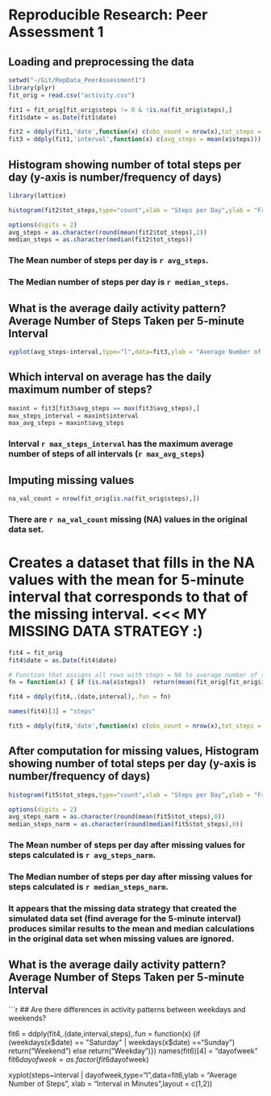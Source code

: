 
# Reproducible Research: Peer Assessment 1


## Loading and preprocessing the data

```r
setwd("~/Git/RepData_PeerAssessment1")
library(plyr)
fit_orig = read.csv("activity.csv")

fit1 = fit_orig[fit_orig$steps != 0 & !is.na(fit_orig$steps),]
fit1$date = as.Date(fit1$date)

fit2 = ddply(fit1,'date',function(x) c(obs_count = nrow(x),tot_steps = sum(x$steps),avg_steps = mean(x$steps), median_steps = median(x$steps)))
fit3 = ddply(fit1,'interval',function(x) c(avg_steps = mean(x$steps)))

```

## Histogram showing number of total steps per day (y-axis is number/frequency of days) 

```r
library(lattice)

histogram(fit2$tot_steps,type="count",xlab = "Steps per Day",ylab = "Frequency (Days)")

options(digits = 2)
avg_steps = as.character(round(mean(fit2$tot_steps),2))
median_steps = as.character(median(fit2$tot_steps))
```

### The Mean number of steps per day is `r avg_steps`.
### The Median number of steps per day is `r median_steps`.

## What is the average daily activity pattern?  Average Number of Steps Taken per 5-minute Interval

```r

xyplot(avg_steps~interval,type="l",data=fit3,ylab = "Average Number of Steps", xlab = "Interval in Minutes")
```

## Which interval on average has the daily maximum number of steps?
```r
maxint = fit3[fit3$avg_steps == max(fit3$avg_steps),]
max_steps_interval = maxint$interval
max_avg_steps = maxint$avg_steps
```

### Interval `r max_steps_interval` has the maximum average number of steps of all intervals (`r max_avg_steps`)

## Imputing missing values

```r
na_val_count = nrow(fit_orig[is.na(fit_orig$steps),])
```
### There are `r na_val_count` missing (NA) values in the original data set.

# Creates a dataset that fills in the NA values **with the mean for 5-minute interval that corresponds to that of the missing interval.   <<< MY MISSING DATA STRATEGY :) **
```r
fit4 = fit_orig
fit4$date = as.Date(fit4$date)

# Function that assigns all rows with steps = NA to average number of steps for that interval (ignore NA's)
fn = function(x) { if (is.na(x$steps))  return(mean(fit_orig[fit_orig$interval == x$interval,]$steps,na.rm = TRUE)) else return(x$steps) }

fit4 = ddply(fit4,.(date,interval),.fun = fn)

names(fit4)[3] = "steps"

fit5 = ddply(fit4,'date',function(x) c(obs_count = nrow(x),tot_steps = sum(x$steps),avg_steps = mean(x$steps), median_steps = median(x$steps)))
```

## After computation for missing values, Histogram showing number of total steps per day (y-axis is number/frequency of days) 

```r

histogram(fit5$tot_steps,type="count",xlab = "Steps per Day",ylab = "Frequency (Days)")

options(digits = 2)
avg_steps_narm = as.character(round(mean(fit5$tot_steps),0))
median_steps_narm = as.character(round(median(fit5$tot_steps),0))
```

### The Mean number of steps per day after missing values for steps calculated is `r avg_steps_narm`.
### The Median number of steps per day after missing values for steps calculated is `r median_steps_narm`.

### It appears that the missing data strategy that created the simulated data set (find average for the 5-minute interval) produces similar results to the mean and median calculations in the original data set when missing values are ignored.

## What is the average daily activity pattern?  Average Number of Steps Taken per 5-minute Interval

```r

## Are there differences in activity patterns between weekdays and weekends?

fit6 = ddply(fit4,.(date,interval,steps),.fun = function(x) {if (weekdays(x$date) == "Saturday" | weekdays(x$date) =="Sunday")  return("Weekend")  else return("Weekday")})
names(fit6)[4] = "dayofweek"
fit6$dayofweek = as.factor(fit6$dayofweek)


xyplot(steps~interval | dayofweek,type="l",data=fit6,ylab = "Average Number of Steps", xlab = "Interval in Minutes",layout = c(1,2))


